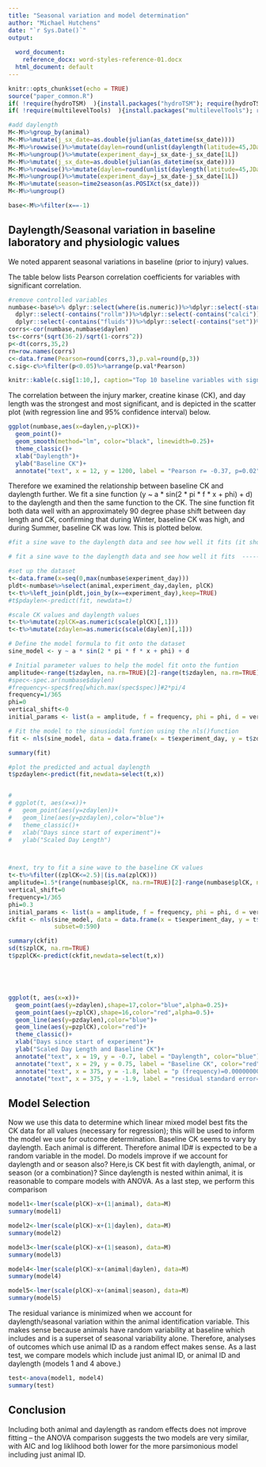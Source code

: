 ---
title: "Seasonal variation and model determination"
author: "Michael Hutchens"
date: "`r Sys.Date()`"
output:
  
  word_document: 
    reference_docx: word-styles-reference-01.docx
  html_document: default
---

```{r setup, include=FALSE}
knitr::opts_chunk$set(echo = TRUE)
source("paper_common.R")
if( !require(hydroTSM)  ){install.packages("hydroTSM"); require(hydroTSM)} #additional include required for season determination
if( !require(multilevelTools)  ){install.packages("multilevelTools"); require(multilevelTools)} #for comparison of Lmer models

#add daylength
M<-M%>%group_by(animal)
M<-M%>%mutate(j_sx_date=as.double(julian(as_datetime(sx_date))))
M<-M%>%rowwise()%>%mutate(daylen=round(unlist(daylength(latitude=45,JDay=j_sx_date))[3],2))
M<-M%>%ungroup()%>%mutate(experiment_day=j_sx_date-j_sx_date[1L])
M<-M%>%mutate(j_sx_date=as.double(julian(as_datetime(sx_date))))
M<-M%>%rowwise()%>%mutate(daylen=round(unlist(daylength(latitude=45,JDay=j_sx_date))[3],2))
M<-M%>%ungroup()%>%mutate(experiment_day=j_sx_date-j_sx_date[1L])
M<-M%>%mutate(season=time2season(as.POSIXct(sx_date)))
M<-M%>%ungroup()

base<-M%>%filter(x==-1)

```

## Daylength/Seasonal variation in baseline laboratory and physiologic values

We noted apparent seasonal variations in baseline (prior to injury) values.

The table below lists Pearson correlation coefficients for variables with significant correlation.

```{r correlations, echo=FALSE,message=FALSE, results="hide", warning=FALSE}
#remove controlled variables 
numbase<-base%>% dplyr::select(where(is.numeric))%>%dplyr::select(-starts_with("urom"))%>%
  dplyr::select(-contains("rollm"))%>%dplyr::select(-contains("calci"))%>%
  dplyr::select(-contains("fluids"))%>%dplyr::select(-contains("set"))%>%dplyr::select(-contains("uality"))
corrs<-cor(numbase,numbase$daylen)
ts<-corrs*(sqrt(36-2)/sqrt(1-corrs^2))
p<-dt(corrs,35,2)
rn=row.names(corrs)
c<-data.frame(Pearson=round(corrs,3),p.val=round(p,3))
c.sig<-c%>%filter(p<0.05)%>%arrange(p.val*Pearson)
```


```{r correlation_table, echo=FALSE, message=FALSE, results="hide", warning=FALSE}
knitr::kable(c.sig[1:10,], caption="Top 10 baseline variables with significant correlation to day length")
```

The correlation between the injury marker, creatine kinase (CK), and day length was the strongest and most significant, and is depicted in the scatter plot (with regression line and 95% confidence interval) below.

```{r corr_plot, echo=FALSE,message=FALSE, results="hide", warning=FALSE}
ggplot(numbase,aes(x=daylen,y=plCK))+
  geom_point()+
  geom_smooth(method="lm", color="black", linewidth=0.25)+
  theme_classic()+
  xlab("Daylength")+
  ylab("Baseline CK")+
  annotate("text", x = 12, y = 1200, label = "Pearson r= -0.37, p=0.02")
```

Therefore we examined the relationship between baseline CK and daylength further.  We fit a sine function (y ~ a * sin(2 * pi * f * x + phi) + d) to the daylength and then the same function to the CK.  The sine function fit both data well with an approximately 90 degree phase shift between day length and CK, confirming that during Winter, baseline CK was high, and during Summer, baseline CK was low. This is plotted below.

```{r seasonal_variation_plot, echo=FALSE,message=FALSE, results="hide", warning=FALSE}
#fit a sine wave to the daylength data and see how well it fits (it should fit VERY well)

# fit a sine wave to the daylength data and see how well it fits  --------

#set up the dataset
t<-data.frame(x=seq(0,max(numbase$experiment_day)))
pldt<-numbase%>%select(animal,experiment_day,daylen, plCK)
t<-t%>%left_join(pldt,join_by(x==experiment_day),keep=TRUE)
#t$pdaylen<-predict(fit, newdata=t)

#scale CK values and daylength values
t<-t%>%mutate(zplCK=as.numeric(scale(plCK)[,1]))
t<-t%>%mutate(zdaylen=as.numeric(scale(daylen)[,1]))

# Define the model formula to fit onto the dataset
sine_model <- y ~ a * sin(2 * pi * f * x + phi) + d

# Initial parameter values to help the model fit onto the funtion
amplitude<-range(t$zdaylen, na.rm=TRUE)[2]-range(t$zdaylen, na.rm=TRUE)[1]
#spec<-spec.ar(numbase$daylen)
#frequency<-spec$freq[which.max(spec$spec)]#2*pi/4
frequency=1/365
phi=0
vertical_shift<-0  
initial_params <- list(a = amplitude, f = frequency, phi = phi, d = vertical_shift)

# Fit the model to the sinusiodal funtion using the nls()function
fit <- nls(sine_model, data = data.frame(x = t$experiment_day, y = t$zdaylen), start = initial_params)

summary(fit)

#plot the predicted and actual daylength
t$pzdaylen<-predict(fit,newdata=select(t,x))


# 
# ggplot(t, aes(x=x))+
#   geom_point(aes(y=zdaylen))+
#   geom_line(aes(y=pzdaylen),color="blue")+
#   theme_classic()+
#   xlab("Days since start of experiment")+
#   ylab("Scaled Day Length")



#next, try to fit a sine wave to the baseline CK values
t<-t%>%filter((zplCK<=2.5)|(is.na(zplCK)))
amplitude=1.5*(range(numbase$plCK, na.rm=TRUE)[2]-range(numbase$plCK, na.rm=TRUE)[1])
vertical_shift=0
frequency=1/365
phi=0.3
initial_params <- list(a = amplitude, f = frequency, phi = phi, d = vertical_shift)
ckfit <- nls(sine_model, data = data.frame(x = t$experiment_day, y = t$zplCK), start = initial_params, 
             subset=0:590)

summary(ckfit)
sd(t$zplCK, na.rm=TRUE)
t$pzplCK<-predict(ckfit,newdata=select(t,x))





ggplot(t, aes(x=x))+
  geom_point(aes(y=zdaylen),shape=17,color="blue",alpha=0.25)+
  geom_point(aes(y=zplCK),shape=16,color="red",alpha=0.5)+
  geom_line(aes(y=pzdaylen),color="blue")+
  geom_line(aes(y=pzplCK),color="red")+
  theme_classic()+
  xlab("Days since start of experiment")+
  ylab("Scaled Day Length and Baseline CK")+
  annotate("text", x = 19, y = -0.7, label = "Daylength", color="blue")+
  annotate("text", x = 29, y = 0.75, label = "Baseline CK", color="red")+
  annotate("text", x = 375, y = -1.8, label = "p (frequency)=0.00000000006", color="red")+
  annotate("text", x = 375, y = -1.9, label = "residual standard error=0.64", color="red")


```

## Model Selection

Now we use this data to determine which linear mixed model best fits the CK data for all values (necessary for regression); this will be used to inform the model we use for outcome determination.  Baseline CK seems to vary by daylength.  Each animal is different.  Therefore animal ID# is expected to be a random variable in the model. Do models improve if we account for daylength and or season also? Here,is CK best fit with daylength, animal, or season (or a combination)?  Since daylength is nested within animal, it is reasonable to compare models with ANOVA.  As a last step, we perform this comparison


```{r model determination, echo=TRUE,message=FALSE, results="show", warning=FALSE}

model1<-lmer(scale(plCK)~x+(1|animal), data=M)
summary(model1)

model2<-lmer(scale(plCK)~x+(1|daylen), data=M)
summary(model2)

model3<-lmer(scale(plCK)~x+(1|season), data=M)
summary(model3)

model4<-lmer(scale(plCK)~x+(animal|daylen), data=M)
summary(model4)

model5<-lmer(scale(plCK)~x+(animal|season), data=M)
summary(model5)

```

The residual variance is minimized when we account for daylength/seasonal variation within the animal identification variable. This makes sense because animals have random variability at baseline which includes and is a superset of seasonal variability alone.  Therefore, analyses of outcomes which use animal ID as a random effect makes sense. As a last test, we compare models which include just animal ID, or animal ID and daylength (models 1 and 4 above.)

```{r model comparison, echo=TRUE,message=FALSE, results="show", warning=FALSE}
test<-anova(model1, model4)
summary(test)

```

## Conclusion

Including both animal and daylength as random effects does not improve fitting -- the ANOVA comparison suggests the two models are very similar, with AIC and log liklihood both lower for the more parsimonious model including just animal ID.  
